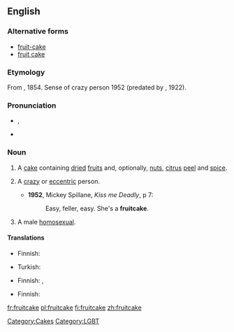 {{also|fruit-cake|fruit cake}}

==English==
{{wikipedia}}

=== Alternative forms ===
* [[fruit-cake]]
* [[fruit cake]]

===Etymology===
From {{compound|fruit|cake}}, 1854. Sense of crazy person 1952 (predated by {{term|nutty as a fruitcake}}, 1922).

===Pronunciation===
* {{a|UK}} {{IPA|/ˈfɹuːt.keɪk/}}, {{SAMPA|/"fr\u:t.keIk/}}
* {{audio|En-us-fruitcake.ogg|Audio (US)}}

===Noun===
{{en-noun}}

# A [[cake]] containing [[dried]] [[fruit]]s and, optionally, [[nut]]s, [[citrus]] [[peel]] and [[spice]].
# {{colloquial|derogatory}} A [[crazy]] or [[eccentric]] person.
#* '''1952''', Mickey Spillane, ''Kiss me Deadly'', p 7:
#*: Easy, feller, easy. She's a '''fruitcake'''.
# {{US|slang|colloquial|derogatory|dated}} A male [[homosexual]].

====Translations====
{{trans-top|cake}}
* Finnish: {{t+|fi|hedelmäkakku}}
{{trans-mid}}
* Turkish: {{t|tr|meyveli kek}}
{{trans-bottom}}

{{trans-top|crazy person}}
* Finnish: {{t-|fi|kaheli}}, {{t+|fi|kahjo}}
{{trans-mid}}
{{trans-bottom}}

{{trans-top|homosexual}}
* Finnish: {{t+|fi|hintti}}
{{trans-mid}}
{{trans-bottom}}

[[Category:Cakes]]
[[Category:LGBT]]

[[fr:fruitcake]]
[[pl:fruitcake]]
[[fi:fruitcake]]
[[zh:fruitcake]]